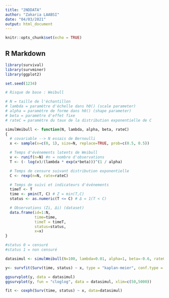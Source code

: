 ```yaml
---
title: "2NDDATA"
author: "Zakaria LAABSI"
date: "04/03/2021"
output: html_document
---
```


```r
knitr::opts_chunk$set(echo = TRUE)
```

## R Markdown

```r
library(survival)
library(survminer)
library(ggplot2)

set.seed(1234)

```


```r

# Risque de base : Weibull

# N = taille de l'échantillon    
# lambda = paramètre d'échelle dans h0() (scale parameter)
# alpha = paramètre de forme dans h0() (shape parameter)
# beta = paramètre d'effet fixe
# rateC = paramètre du taux de la distribution exponentielle de C

simulWeibull <- function(N, lambda, alpha, beta, rateC)
{
  # covariable --> N essais de Bernoulli
  x <- sample(x=c(0, 1), size=N, replace=TRUE, prob=c(0.5, 0.5))

  # Temps d'événements latents de Weibull
  v <- runif(n=N) #n = nombre d'observations
  T <- (- log(v)/(lambda * exp(x*beta)))^(1 / alpha)

  # Temps de censure suivant distribution exponentielle
  C <- rexp(n=N, rate=rateC) 

  # Temps de suivi et indicateurs d'événements
  timeT <- T
  time <- pmin(T, C) # Z = min(T,C)
  status <- as.numeric(T <= C) # Δ = 1(T < C)

  # Observations (Zi, Δi) (dataset)
  data.frame(id=1:N,
             time=time,
             timeT = timeT,
             status=status,
             x=x)
}

#status 0 = censuré
#status 1 = non censuré


```

```r
datasimul <- simulWeibull(N=100, lambda=0.01, alpha=1, beta=-0.6, rateC=0.001)
```



```r
y<- survfit(Surv(time, status) ~ x, type = "kaplan-meier", conf.type = "plain", datasimul)

ggsurvplot(y, data = datasimul)
ggsurvplot(y, fun = "cloglog", data = datasimul, xlim=c(50,5000))
```




```r
fit <- coxph(Surv(time, status) ~ x, data=datasimul)



```

